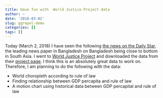 ```yaml
---
title: Have fun with  World Justice Project data
author: ~
date: '2018-03-02'
slug: ggrepel-demo
categories: []
tags: []
---
```



Today (March 2, 2018) I have seen the following [the news on the Daily Star]( http://www.thedailystar.net/country/bangladesh-ranks-among-the-lowest-rule-of-law-in-asia-1541899), the leading news paper in Bangladesh on Bangladesh being close to bottom in South Asia.  I went to [World Justice Project](https://worldjusticeproject.org)  and downloaded the data from their [project page](https://worldjusticeproject.org/our-work/wjp-rule-law-index/wjp-rule-law-index-2017%E2%80%932018/current-historical-data). I think this is an absolutely great data to work on. Therefore, I am planning to do the following with the data:

- World choropleth according to rule of law
- Finding relationship between GDP percapita and rule of law
- A motion chart using historical data between GDP percapital and rule of law
